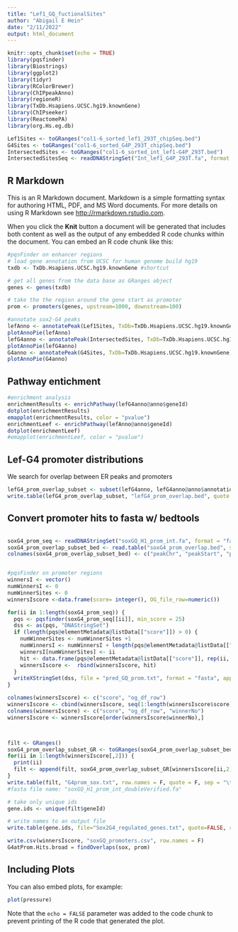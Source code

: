```yaml
---
title: "Lef1_GQ_fuctionalSites"
author: "Abigail E Hein"
date: "2/11/2022"
output: html_document
---
```


```r
knitr::opts_chunk$set(echo = TRUE)
library(pqsfinder)
library(Biostrings)
library(ggplot2)
library(tidyr)
library(RColorBrewer)
library(ChIPpeakAnno)
library(regioneR)
library(TxDb.Hsapiens.UCSC.hg19.knownGene)
library(ChIPseeker)
library(ReactomePA)
library(org.Hs.eg.db)
```



```r
Lef1Sites <- toGRanges("col1-6_sorted_lef1_293T_chipSeq.bed")
G4Sites <- toGRanges("col1-6_sorted_G4P_293T_chipSeq.bed")
IntersectedSites <- toGRanges("col1-6_sorted_int_lef1-G4P_293T.bed")
IntersectedSitesSeq <- readDNAStringSet("Int_lef1_G4P_293T.fa", format = "fasta")
```


## R Markdown

This is an R Markdown document. Markdown is a simple formatting syntax for authoring HTML, PDF, and MS Word documents. For more details on using R Markdown see <http://rmarkdown.rstudio.com>.

When you click the **Knit** button a document will be generated that includes both content as well as the output of any embedded R code chunks within the document. You can embed an R code chunk like this:

```r

#pqsFinder on enhancer regions
# load gene annotation from UCSC for human genome build hg19
txdb <- TxDb.Hsapiens.UCSC.hg19.knownGene #shortcut

# get all genes from the data base as GRanges object
genes <- genes(txdb)

# take the the region around the gene start as promoter
prom <- promoters(genes, upstream=1000, downstream=100)

#annotate sox2-G4 peaks
lefAnno <- annotatePeak(Lef1Sites, TxDb=TxDb.Hsapiens.UCSC.hg19.knownGene)
plotAnnoPie(lefAnno)
lefG4anno <- annotatePeak(IntersectedSites, TxDb=TxDb.Hsapiens.UCSC.hg19.knownGene)
plotAnnoPie(lefG4anno)
G4anno <- annotatePeak(G4Sites, TxDb=TxDb.Hsapiens.UCSC.hg19.knownGene)
plotAnnoPie(G4anno)
```

## Pathway entichment
```r
#enrichment analysis
enrichmentResults <- enrichPathway(lefG4anno@anno$geneId)
dotplot(enrichmentResults)
emapplot(enrichmentResults, color = "pvalue")
enrichmentLeef <- enrichPathway(lefAnno@anno$geneId)
dotplot(enrichmentLeef)
#emapplot(enrichmentLeef, color = "pvalue")
```

## Lef-G4 promoter distributions
  We search for overlap between ER peaks and promoters

```r
lefG4_prom_overlap_subset <- subset(lefG4anno, lefG4anno@anno$annotation== "Promoter (<=1kb)")
write.table(lefG4_prom_overlap_subset, "lefG4_prom_overlap.bed", quote = F, row.names = F, col.names = F, sep="\t")
```


## Convert promoter hits to fasta w/ bedtools


```bash

```



```r
soxG4_prom_seq <- readDNAStringSet("soxGQ_H1_prom_int.fa", format = "fasta")
soxG4_prom_overlap_subset_bed <- read.table("soxG4_prom_overlap.bed", sep = "\t")
colnames(soxG4_prom_overlap_subset_bed) <- c("peakChr", "peakStart", "peakEnd", "peakLength", "peakStrand", "peakName", "score", "annotation", "geneChr", "geneStart", "geneEnd", "geneLength", "geneStrand", "geneId", "transcriptId", "distanceToTSS")


#pqsFinder on promoter regions
winnersI <- vector()
numWinnersI <- 0
numWinnerSites <- 0
winnersIscore <-data.frame(score= integer(), OG_file_row=numeric())

for(ii in 1:length(soxG4_prom_seq)) {
  pqs <- pqsfinder(soxG4_prom_seq[[ii]], min_score = 25)
  dss <- as(pqs, "DNAStringSet")
  if (length(pqs@elementMetadata@listData[["score"]]) > 0) {
    numWinnerSites <- numWinnerSites +1
    numWinnersI <- numWinnersI + length(pqs@elementMetadata@listData[["score"]])
    winnersI[numWinnerSites] <- ii
    hit <- data.frame(pqs@elementMetadata@listData[["score"]], rep(ii, length(pqs@elementMetadata@listData[["score"]])))
    winnersIscore <-  rbind(winnersIscore, hit)
  }
  writeXStringSet(dss, file = "pred_GQ_prom.txt", format = "fasta", append = T)
}

colnames(winnersIscore) <- c("score", "og_df_row")
winnersIscore <- cbind(winnersIscore, seq(1:length(winnersIscore$score)))
colnames(winnersIscore) <- c("score", "og_df_row", "winnerNo")
winnersIscore <- winnersIscore[order(winnersIscore$winnerNo),]



filt <- GRanges()
soxG4_prom_overlap_subset_GR <- toGRanges(soxG4_prom_overlap_subset_bed)
for(ii in 1:length(winnersIscore[,2])) {
  print(ii)
  filt <- append(filt, soxG4_prom_overlap_subset_GR[winnersIscore[ii,2],])
}
write.table(filt, "G4prom_sox.txt", row.names = F, quote = F, sep = "\t")
#fasta file name: "soxGQ_H1_prom_int_doubleVerified.fa"

# take only unique ids
gene.ids <- unique(filt$geneId)

# write names to an output file
write.table(gene.ids, file="Sox2G4_regulated_genes.txt", quote=FALSE, row.names=FALSE, col.names=FALSE)

write.csv(winnersIscore, "soxGQ_promoters.csv", row.names = F)
G4atProm.Hits.broad = findOverlaps(sox, prom)
```


## Including Plots

You can also embed plots, for example:

```r
plot(pressure)
```

Note that the `echo = FALSE` parameter was added to the code chunk to prevent printing of the R code that generated the plot.
